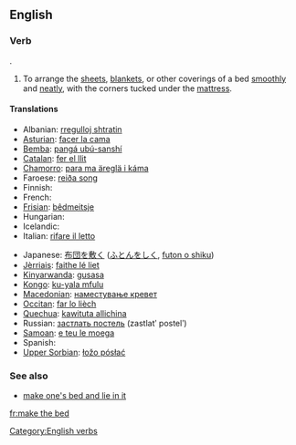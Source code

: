 ==English==

===Verb===
{{head|en|verb|head=[[to]] [[make]] [[the]] [[bed]]}}.

# To arrange the [[sheet]]s, [[blanket]]s, or other coverings of a bed [[smoothly]] and [[neat]]ly, with the corners tucked under the [[mattress]].

====Translations====
{{trans-top|arrange sheets, etc smoothly and neatly}}
* Albanian: [[rregulloj shtratin]]
* [[Asturian]]: [[facer la cama]]
* [[Bemba]]: [[pangá ubú-sanshí]]
* [[Catalan]]: [[fer el llit]]
* [[Chamorro]]: [[para ma äreglä i káma]]
* Faroese: [[reiða song]]
* Finnish: {{t|fi|pedata}}
* French: {{t+|fr|faire le lit}}
* [[Frisian]]: [[bêdmeitsje]]
* Hungarian: {{t+|hu|ágyaz}}
* Icelandic: {{t-|is|búa um rúmið}}
* Italian: [[rifare il letto]]
{{trans-mid}}
* Japanese: [[布団を敷く]] ([[ふとんをしく]], [[futon o shiku]])
* [[Jèrriais]]: [[faithe lé liet]]
* [[Kinyarwanda]]: [[gusasa]]
* [[Kongo]]: [[ku-yala mfulu]]
* [[Macedonian]]: [[наместување кревет]]
* [[Occitan]]: [[far lo lièch]]
* [[Quechua]]: [[kawituta allichina]]
* Russian: [[застлать постель]] (zastlatʹ postelʹ)
* [[Samoan]]: [[e teu le moega]]
* Spanish: {{t+|es|hacer la cama}}
* [[Upper Sorbian]]: [[łožo pósłać]]
{{trans-bottom}}

===See also===
* [[make one's bed and lie in it]]

[[Category:English verbs]]

[[fr:make the bed]]